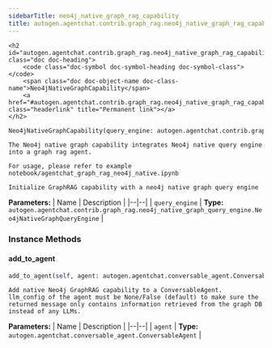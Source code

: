 ```yaml
---
sidebarTitle: neo4j_native_graph_rag_capability
title: autogen.agentchat.contrib.graph_rag.neo4j_native_graph_rag_capability
---
```


    <h2 id="autogen.agentchat.contrib.graph_rag.neo4j_native_graph_rag_capability.Neo4jNativeGraphCapability" class="doc doc-heading">
        <code class="doc-symbol doc-symbol-heading doc-symbol-class"></code>
        <span class="doc doc-object-name doc-class-name">Neo4jNativeGraphCapability</span>
        <a href="#autogen.agentchat.contrib.graph_rag.neo4j_native_graph_rag_capability.Neo4jNativeGraphCapability" class="headerlink" title="Permanent link"></a>
    </h2>

```python
Neo4jNativeGraphCapability(query_engine: autogen.agentchat.contrib.graph_rag.neo4j_native_graph_query_engine.Neo4jNativeGraphQueryEngine)
```

    The Neo4j native graph capability integrates Neo4j native query engine into a graph rag agent.
    
    For usage, please refer to example notebook/agentchat_graph_rag_neo4j_native.ipynb
    
    Initialize GraphRAG capability with a neo4j native graph query engine

<b>Parameters:</b>
| Name | Description |
|--|--|
| `query_engine` | **Type:** `autogen.agentchat.contrib.graph_rag.neo4j_native_graph_query_engine.Neo4jNativeGraphQueryEngine` |

### Instance Methods

<code class="doc-symbol doc-symbol-heading doc-symbol-method"></code>
#### add_to_agent
<a href="#autogen.agentchat.contrib.graph_rag.neo4j_native_graph_rag_capability.Neo4jNativeGraphCapability.add_to_agent" class="headerlink" title="Permanent link"></a>

```python
add_to_agent(self, agent: autogen.agentchat.conversable_agent.ConversableAgent) -> 
```

    Add native Neo4j GraphRAG capability to a ConversableAgent.
    llm_config of the agent must be None/False (default) to make sure the returned message only contains information retrieved from the graph DB instead of any LLMs.

<b>Parameters:</b>
| Name | Description |
|--|--|
| `agent` | **Type:** `autogen.agentchat.conversable_agent.ConversableAgent` |

<br />
